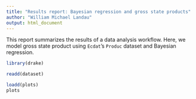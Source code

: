 ```yaml
---
title: "Results report: Bayesian regression and gross state products"
author: "William Michael Landau"
output: html_document
---
```


This report summarizes the results of a data analysis workflow. Here, we model gross state product using `Ecdat`'s `Produc` dataset and Bayesian regression.

```r
library(drake)
```

```r
readd(dataset)
```

```r
loadd(plots)
plots
```

